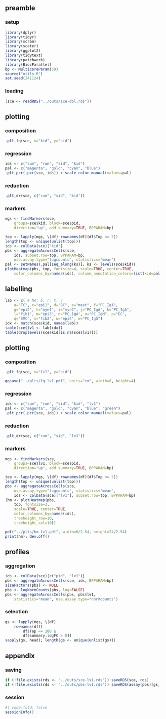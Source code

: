 ## preamble

### setup

```r
library(dplyr)
library(tidyr)
library(scran)
library(scater)
library(ggplot2)
library(tidytext)
library(patchwork)
library(BiocParallel)
bp <- MulticoreParam(50)
source("utils.R")
set.seed(241124)
```

### loading

```r
(sce <- readRDS("../outs/sce-dbl.rds"))
```

## plotting

### composition

```r
.plt_fq(sce, x="kid", y="sid")
```

### regression

```r
ids <- c("sum", "run", "sid", "kid")
pal <- c("magenta", "gold", "cyan", "blue")
.plt_pcr(.pcr(sce, ids)) + scale_color_manual(values=pal)
```

### reduction

```r
.plt_dr(sce, c("run", "sid", "kid"))
```

### markers

```r
mgs <- findMarkers(sce, 
    groups=sce$kid, block=sce$pid, 
    direction="up", add.summary=TRUE, BPPARAM=bp)
```

```r
top <- lapply(mgs, \(df) rownames(df)[df$Top <= 5])
length(top <- unique(unlist(top)))
ids <- colData(sce)["kid"]
pbs <- aggregateAcrossCells(sce, 
    ids, subset.row=top, BPPARAM=bp, 
    use.assay.type="logcounts", statistics="mean")
pal <- setNames(.pal[seq_along(ks)], ks <- levels(sce$kid))
plotHeatmap(pbs, top, fontsize=4, scale=TRUE, center=TRUE, 
    color_columns_by=names(ids), column_annotation_colors=list(kid=pal))
```

## labelling

```r
lab <- c( # NA: b, r, t, v
    a="TC", c="epi1", d="BC", e="mast", f="PC_IgA", 
    g="epi2", h="mye1", i="mye2", j="PC_IgA", k="PC_IgA", 
    l="fib1", m="epi3", n="PC_IgA", o="PC_IgM", p="EC", 
    q="SMC", s="fib2", u="epi4", w="PC_IgG")
idx <- match(sce$kid, names(lab))
table(sce$lv1 <- lab[idx])
table(droplevels(sce$kid[is.na(sce$lv1)]))
```

## plotting

### composition

```r
.plt_fq(sce, x="lv1", y="sid")
```

```r
ggsave("../plts/fq-lv1.pdf", units="cm", width=8, height=4)
```

### regression

```r
ids <- c("sum", "run", "sid", "kid", "lv1")
pal <- c("magenta", "gold", "cyan", "blue", "green")
.plt_pcr(.pcr(sce, ids)) + scale_color_manual(values=pal)
```

### reduction

```r
.plt_dr(sce, c("run", "sid", "lv1"))
```

### markers

```r
mgs <- findMarkers(sce, 
    groups=sce$lv1, block=sce$pid, 
    direction="up", add.summary=TRUE, BPPARAM=bp)
```

```r
top <- lapply(mgs, \(df) rownames(df)[df$Top <= 5])
length(top <- unique(unlist(top)))
pbs <- aggregateAcrossCells(sce,
    use.assay.type="logcounts", statistics="mean",
    ids <- colData(sce)["lv1"], subset.row=top, BPPARAM=bp)
(hm <- plotHeatmap(pbs, 
    top, fontsize=3,
    scale=TRUE, center=TRUE,
    color_columns_by=names(ids),
    treeheight_row=10,
    treeheight_col=10))
```

```r
pdf("../plts/hm-lv1.pdf", width=6/2.54, height=24/2.54)
print(hm); dev.off()
```

## profiles

### aggregation

```r
ids <- colData(sce)[c("pid", "lv1")]
pbs <- aggregateAcrossCells(sce, ids, BPPARAM=bp)
sizeFactors(pbs) <- NULL
pbs <- logNormCounts(pbs, log=FALSE)
pbs <- aggregateAcrossCells(pbs, pbs$lv1,
    statistics="mean", use.assay.type="normcounts")
```

### selection

```r
gs <- lapply(mgs, \(df) 
    rownames(df)[
        df$Top <= 200 &
        df$summary.logFC > 0])
sapply(gs, head); length(gs <- unique(unlist(gs)))
```

## appendix

### saving

```r
if (!file.exists(rds <- "../outs/sce-lv1.rds")) saveRDS(sce, rds)
if (!file.exists(rds <- "../outs/pbs-lv1.rds")) saveRDS(assay(pbs)[gs, ], rds)
```

::: {.callout-note icon=false, collapse=true}

### session

```r
#| code-fold: false
sessionInfo()
```

:::